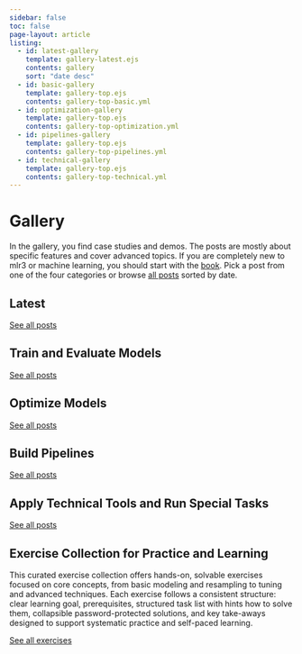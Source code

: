 ```yaml
---
sidebar: false
toc: false
page-layout: article
listing:
  - id: latest-gallery
    template: gallery-latest.ejs
    contents: gallery
    sort: "date desc"
  - id: basic-gallery
    template: gallery-top.ejs
    contents: gallery-top-basic.yml
  - id: optimization-gallery
    template: gallery-top.ejs
    contents: gallery-top-optimization.yml
  - id: pipelines-gallery
    template: gallery-top.ejs
    contents: gallery-top-pipelines.yml
  - id: technical-gallery
    template: gallery-top.ejs
    contents: gallery-top-technical.yml
---
```


# Gallery

In the gallery, you find case studies and demos.
The posts are mostly about specific features and cover advanced topics.
If you are completely new to mlr3 or machine learning, you should start with the [book](book.html).
Pick a post from one of the four categories or browse [all posts](gallery-all.html) sorted by date.

## Latest

```{=html}
<div class="gallery">
  <div class="gallery__icon-column">
      <i class="bi-clock-history gallery__icon"> </i>
  </div>
  <div class="gallery__list-column">
```

::: {#latest-gallery}
:::

```{=html}
  <span class="gallery__link">
    <a href="gallery-all.html">See all posts <i class="bi-arrow-right-short"> </i></a>
  </span>
  </div>
</div>
```

## Train and Evaluate Models

```{=html}
<div class="gallery">
  <div class="gallery__icon-column">
      <i class="bi-house-fill gallery__icon"> </i>
  </div>
  <div class="gallery__list-column">
```

::: {#basic-gallery}
:::

```{=html}
  <span class="gallery__link">
    <a href="gallery-all-basic.html">See all posts <i class="bi-arrow-right-short"> </i></a>
  </span>
  </div>
</div>
```


## Optimize Models

```{=html}
<div class="gallery">
  <div class="gallery__icon-column">
      <i class="bi-sliders gallery__icon"> </i>
  </div>
  <div class="gallery__list-column">
```

::: {#optimization-gallery}
:::

```{=html}
  <span class="gallery__link">
    <a href="gallery-all-optimization.html">See all posts <i class="bi-arrow-right-short"> </i></a>
  </span>
  </div>
</div>
```

## Build Pipelines

```{=html}
<div class="gallery">
  <div class="gallery__icon-column">
      <i class="bi-share gallery__icon"> </i>
  </div>
  <div class="gallery__list-column">
```

::: {#pipelines-gallery}
:::

```{=html}
  <span class="gallery__link">
    <a href="gallery-all-pipelines.html">See all posts <i class="bi-arrow-right-short"> </i></a>
  </span>
  </div>
</div>
```

## Apply Technical Tools and Run Special Tasks

```{=html}
<div class="gallery">
  <div class="gallery__icon-column">
      <i class="bi-wrench gallery__icon"> </i>
  </div>
  <div class="gallery__list-column">
```

::: {#technical-gallery}
:::

```{=html}
  <span class="gallery__link">
    <a href="gallery-all-technical.html">See all posts <i class="bi-arrow-right-short"> </i></a>
  </span>
  </div>
</div>
```

## Exercise Collection for Practice and Learning


```{=html}
<div class="gallery">
  <div class="gallery__icon-column">
      <i class="bi-pencil-square gallery__icon"> </i>
  </div>
  <div class="gallery__list-column">
```

::: {#applied-exercises}
:::

This curated exercise collection offers hands-on, solvable exercises focused on core concepts, from basic modeling and resampling to tuning and advanced techniques. Each exercise follows a consistent structure: clear learning goal, prerequisites, structured task list with hints how to solve them, collapsible password-protected solutions, and key take-aways designed to support systematic practice and self-paced learning.

```{=html}
  <span class="gallery__link">
    <a href="gallery-all-exercises.html">See all exercises <i class="bi-arrow-right-short"> </i></a>
  </span>
  </div>
</div>
```

